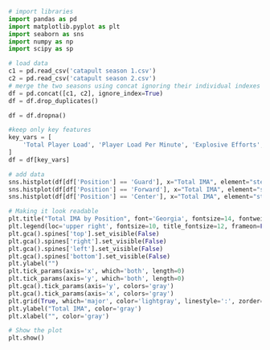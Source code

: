 
```python
# import libraries
import pandas as pd
import matplotlib.pyplot as plt
import seaborn as sns
import numpy as np
import scipy as sp
```

```python
# load data
c1 = pd.read_csv('catapult season 1.csv')
c2 = pd.read_csv('catapult season 2.csv')
# merge the two seasons using concat ignoring their individual indexes
df = pd.concat([c1, c2], ignore_index=True)
df = df.drop_duplicates()

df = df.dropna()

#keep only key features
key_vars = [
    'Total Player Load', 'Player Load Per Minute', 'Explosive Efforts', 'Session Total Jump', 'Session Jumps Per Minute', 'Total IMA', 'IMA/Min', 'Position'
]
df = df[key_vars]
```

```python

# add data
sns.histplot(df[df['Position'] == 'Guard'], x="Total IMA", element="step", common_norm=False, kde=True, bins=25, zorder=2, color='#4895ef', label='Guard')
sns.histplot(df[df['Position'] == 'Forward'], x="Total IMA", element="step", common_norm=False, kde=True, bins=25, zorder=2, color='#427AA1', label='Forward')
sns.histplot(df[df['Position'] == 'Center'], x="Total IMA", element="step", common_norm=False, kde=True, bins=25, zorder=2, color='#064789', label='Center')

# Making it look readable
plt.title("Total IMA by Position", font='Georgia', fontsize=14, fontweight='bold')
plt.legend(loc='upper right', fontsize=10, title_fontsize=12, frameon=False)
plt.gca().spines['top'].set_visible(False)
plt.gca().spines['right'].set_visible(False)
plt.gca().spines['left'].set_visible(False)
plt.gca().spines['bottom'].set_visible(False)
plt.ylabel("")
plt.tick_params(axis='x', which='both', length=0)
plt.tick_params(axis='y', which='both', length=0)
plt.gca().tick_params(axis='y', colors='gray')
plt.gca().tick_params(axis='x', colors='gray')
plt.grid(True, which='major', color='lightgray', linestyle=':', zorder=0)
plt.ylabel("Total IMA", color='gray')
plt.xlabel("", color='gray')

# Show the plot
plt.show()

```
